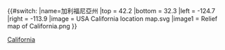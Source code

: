 {{#switch:{{{1}}}
|name=加利福尼亞州
|top = 42.2
|bottom = 32.3
|left = -124.7
|right = -113.9
|image = USA California location map.svg
|image1 = Relief map of California.png
}}<noinclude>{{Location map/Info}}
{{Documentation}}[[Category:美國地理位置圖模板|California]]
</noinclude>